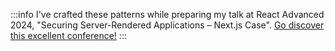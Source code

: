 :::info
I've crafted these patterns while preparing my talk at React Advanced 2024, "Securing Server-Rendered Applications – Next.js Case". 
[Go discover this excellent conference!](https://reactadvanced.com/)
:::